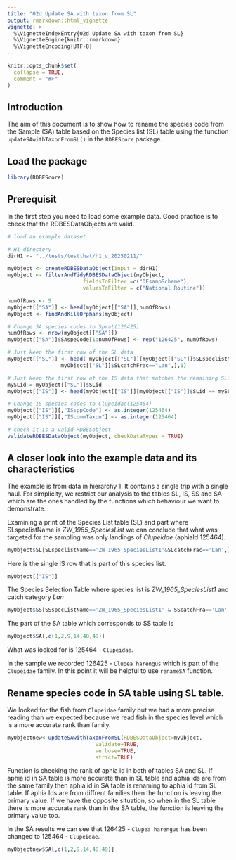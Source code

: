 ```yaml
---
title: "02d Update SA with taxon from SL"
output: rmarkdown::html_vignette
vignette: >
  %\VignetteIndexEntry{02d Update SA with taxon from SL}
  %\VignetteEngine{knitr::rmarkdown}
  %\VignetteEncoding{UTF-8}
---
```


```r
knitr::opts_chunk$set(
  collapse = TRUE,
  comment = "#>"
)
```

## Introduction
The aim of this document is to show how to rename the species code from the Sample (SA) table
based on the Species list (SL) table  using the function `updateSAwithTaxonFromSL()` in the `RDBEScore` package.

## Load the package

```r
library(RDBEScore)
```

## Prerequisit
In the first step you need to load some example data.
Good practice is to check that the RDBESDataObjects are valid. 

```r
# load an example dataset

# H1 directory
dirH1 <- "../tests/testthat/h1_v_20250211/"

myObject <- createRDBESDataObject(input = dirH1)
myObject <- filterAndTidyRDBESDataObject(myObject,
                        fieldsToFilter =c("DEsampScheme"),
                        valuesToFilter = c("National Routine"))

numOfRows <- 5
myObject[["SA"]] <- head(myObject[["SA"]],numOfRows)
myObject <- findAndKillOrphans(myObject)

# Change SA species codes to Sprat(126425) 
numOfRows <- nrow(myObject[["SA"]])
myObject[["SA"]]$SAspeCode[1:numOfRows] <- rep("126425", numOfRows)

# Just keep the first row of the SL data
myObject[["SL"]] <- head( myObject[["SL"]][myObject[["SL"]]$SLspeclistName=="ZW_1965_SpeciesList1" &
                 myObject[["SL"]]$SLcatchFrac=="Lan",],1)

# Just keep the first row of the IS data that matches the remaining SLid
mySLid = myObject[["SL"]]$SLid
myObject[["IS"]] <- head(myObject[["IS"]][myObject[["IS"]]$SLid == mySLid,],1)

# Change IS species codes to Clupeidae(125464) 
myObject[["IS"]][,"ISsppCode"] <- as.integer(125464)
myObject[["IS"]][,"IScommTaxon"] <- as.integer(125464)

# check it is a valid RDBESobject
validateRDBESDataObject(myObject, checkDataTypes = TRUE)
```

## A closer look into the example data and its characteristics

The example is from data in hierarchy 1. It contains a single trip with a single 
haul. For simplicity, we restrict our analysis to the tables SL, IS, SS and SA which 
are the ones handled by the functions which behaviour we want to demonstrate. 

Examining a print of the Species List table (SL) and part where SLspeclistName is 
*ZW_1965_SpeciesList* we can conclude that what was targeted for the sampling was only landings of *Clupeidae* (aphiaId 125464).

```r
myObject$SL[SLspeclistName=='ZW_1965_SpeciesList1'&SLcatchFrac=='Lan',]

```

Here is the single IS row that is part of this species list.

```r
myObject[["IS"]]

```
The Species Selection Table where species list is *ZW_1965_SpeciesList1* and catch category *Lan*

```r
myObject$SS[SSspecListName=='ZW_1965_SpeciesList1' & SScatchFra=='Lan',c(1,3,6,8,15,18)]
```

The part of the SA table which corresponds to SS table is

```r
myObject$SA[,c(1,2,9,14,48,49)]
```

What was looked for is 125464 - `Clupeidae`.

In the sample we recorded 126425 - `Clupea harengus` which is part of the `Clupeidae` family. In this point it will be helpful to use `renameSA` function.

## Rename species code in SA table using SL table.
We looked for the fish from `Clupeidae` family but we had a more precise reading 
than we expected because we read fish in the species level which is a more accurate 
rank than family.


```r
myObjectnew<-updateSAwithTaxonFromSL(RDBESDataObject=myObject,
                            validate=TRUE,
                            verbose=TRUE,
                            strict=TRUE)
```

Function is checking the rank of aphia id in both of tables SA and SL. If aphia 
id in SA table is more accurate than in SL table and aphia ids are from the 
same family then aphia id in SA table is renaming to aphia id from SL table. If aphia Ids are from diffrent families then the function is leaving the primary value. If we have the opposite situation, so when in the SL table there is more accurate rank than in the SA table, the function is leaving the primary value too.

In the SA results we can see that 126425 - `Clupea harengus` has been changed to 125464 - `Clupeidae`.
```r
myObjectnew$SA[,c(1,2,9,14,48,49)]
```
